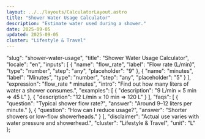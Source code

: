 ```yaml
---
layout: ../../layouts/CalculatorLayout.astro
title: "Shower Water Usage Calculator"
description: "Estimate water used during a shower."
date: 2025-09-05
updated: 2025-09-05
cluster: "Lifestyle & Travel"
---
```



  "slug": "shower-water-usage",
  "title": "Shower Water Usage Calculator",
  "locale": "en",
  "inputs": [
    {
      "name": "flow_rate",
      "label": "Flow rate (L/min)",
      "type": "number",
      "step": "any",
      "placeholder": "9"
    },
    {
      "name": "minutes",
      "label": "Minutes",
      "type": "number",
      "step": "any",
      "placeholder": "5"
    }
  ],
  "expression": "flow_rate * minutes",
  "intro": "Find out how many liters of water a shower consumes.",
  "examples": [
    {
      "description": "9 L/min × 5 min ⇒ 45 L"
    },
    {
      "description": "12 L/min × 10 min ⇒ 120 L"
    }
  ],
  "faqs": [
    {
      "question": "Typical shower flow rate?",
      "answer": "Around 9–12 liters per minute."
    },
    {
      "question": "How can I reduce usage?",
      "answer": "Shorter showers or low-flow showerheads."
    }
  ],
  "disclaimer": "Actual use varies with water pressure and showerhead.",
  "cluster": "Lifestyle & Travel",
  "unit": "L"
};

<Calculator schema={schema} />
